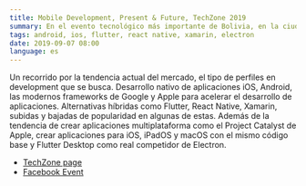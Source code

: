 ```yaml
---
title: Mobile Development, Present & Future, TechZone 2019
summary: En el evento tecnológico más importante de Bolivia, en la ciudad de La Paz. En su 10ma versión. 
tags: android, ios, flutter, react native, xamarin, electron
date: 2019-09-07 08:00
language: es
---
```


Un recorrido por la tendencia actual del mercado, el tipo de perfiles en development que se busca. Desarrollo nativo de aplicaciones iOS, Android, las modernos frameworks de Google y Apple para acelerar el desarrollo de aplicaciones. Alternativas híbridas como Flutter, React Native, Xamarin, subidas y bajadas de popularidad en algunas de estas. Además de la tendencia de crear aplicaciones multiplataforma como el Project Catalyst de Apple, crear aplicaciones para iOS, iPadOS y macOS con el mismo código base y Flutter Desktop como real competidor de Electron.

<script async className="speakerdeck-embed" data-id="2a278ac3546c4d839e935a832e6116c1" data-ratio="1.77777777777778" src="//speakerdeck.com/assets/embed.js"></script>

* [TechZone page](http://tech-zone.org/)
* [Facebook Event](https://www.facebook.com/events/375292773171229/)
